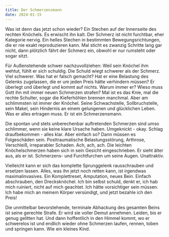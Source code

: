 ```yaml
---
title: Der Schmerzensmann
date: 2024-01-15
---
```

Was ist denn das jetzt schon wieder? Ein Stechen auf der Innenseite des rechten Knöchels. Es erwischt ihn kalt. Der Schmerz ist nicht furchtbar, eher Kategorie nervig. Ein helles Stechen in bestimmten Bewegungsrichtungen, die er nie exakt reproduzieren kann. Mal sticht es zwanzig Schritte lang gar nicht, dann plötzlich fährt der Schmerz ein, obwohl er nur rumsteht oder sogar sitzt. 

Für Außenstehende schwer nachzuvollziehen: Weil sein Knöchel ihm wehtut, fühlt er sich schuldig. Die Schuld wiegt schwerer als der Schmerz. Viel schwerer. Was hat er falsch gemacht? Hat er eine Belastung des Gelenks zugelassen, die er um jeden Preis hätte verhindern müssen? Er überlegt und überlegt und kommt auf nichts. Warum immer er? Wieso muss Gott ihn mit immer neuen Schmerzen strafen? Mal ist es das Knie, mal die rechte Schulter, sogar die Kieferhöhlen brennen manchmal. Aber am schlimmsten ist immer der Knöchel. Seine Schwachstelle, Sollbruchstelle, sein Makel, sein Hindernis an einem gelungenen und glücklichen Leben. Was er alles ertragen muss. Er ist ein Schmerzensmann. 

Die spontan und stets unberechenbar auftretenden Schmerzen sind umso schlimmer, wenn sie keine klare Ursache haben. Umgeknickt - okay. Schlag draufbekommen - alles klar. Aber einfach so? Dann müssen es Folgeschäden sein. Posttraumatische Belastungsstörung, Arthrose, Verschleiß, irreparabler Schaden. Ach, ach, ach. Die leichten Knöchelschmerzen haben sich in sein Gesicht eingeschrieben. Er sieht älter aus, als er ist. Schmerzens- und Furchtfurchen um seine Augen. Unattraktiv. 

Vielleicht kann er sich das komplette Sprunggelenk rausschrauben und ersetzen lassen. Alles, was ihn jetzt noch retten kann, ist irgendwas maximalinvasives. Ein Komplettreset, Amputation, neues Bein. Einfach abschrauben, den Drecksknöchel. Ich bin selbst schuld, denkt er, ich hab mich ruiniert, nicht auf mich geachtet. Ich hätte vorsichtiger sein müssen. Ich habe mich an meinem Körper versündigt, und jetzt bezahle ich den Preis! 

Die unmittelbar bevorstehende, terminale Abhackung des gesamten Beins ist seine gerechte Strafe. Er wird sie voller Demut annehmen. Leiden, bis er genug gelitten hat. Und dann hoffentlich in den Himmel kommt, wo er schwerelos ist und endlich wieder ohne Schmerzen laufen, rennen, toben und springen kann. Wie ein kleines Kind.